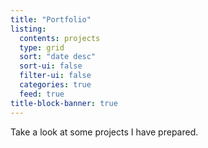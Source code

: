 ```yaml
---
title: "Portfolio"
listing:
  contents: projects
  type: grid
  sort: "date desc"
  sort-ui: false
  filter-ui: false
  categories: true
  feed: true
title-block-banner: true
---
```


Take a look at some projects I have prepared.